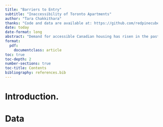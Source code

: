 ```yaml
---
title: "Barriers to Entry"
subtitle: "Inaccessibility of Toronto Apartments"
author: "Tara Chakkithara"
thanks: "Code and data are available at: https://github.com/redpinecube/toronto-apartments"
date: today
date-format: long
abstract: "Demand for accessible Canadian housing has risen in the past decade as the average Canadian age has increased. Data from Open Data Toronto was used to discern that supply is stagnant. Around 10% of all units are accessible with most of these units residing in the wards Humber River-Black Creek and Don Valley East. The percentage of accessible units within a building follows a bimodal distribution with most appartments having no accessible units and some having full accessibilty."
format:
  pdf:
    documentclass: article
toc: true
toc-depth: 2
number-sections: true
toc-title: Contents
bibliography: references.bib
---
```

# Introduction.

# Data
